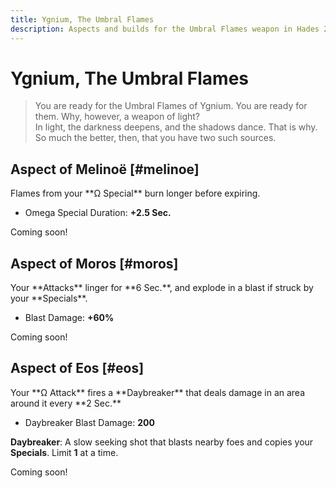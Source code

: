 ```yaml
---
title: Ygnium, The Umbral Flames
description: Aspects and builds for the Umbral Flames weapon in Hades 2.
---
```



# Ygnium, The Umbral Flames

> You are ready for the Umbral Flames of Ygnium. You are ready for them. Why, however, a weapon of light?\
> In light, the darkness deepens, and the shadows dance. That is why. So much the better, then, that you have two such sources.

## Aspect of Melinoë [#melinoe]

<CodexEntry data={DbAspects.Flames.melinoe}>
Flames from your **Ω Special** burn longer before expiring.

- Omega Special Duration: **+2.5 Sec.**

</CodexEntry>

Coming soon!

## Aspect of Moros [#moros]

<CodexEntry data={DbAspects.Flames.moros}>
Your **Attacks** linger for **6 Sec.**, and explode in a blast if struck by your **Specials**.

- Blast Damage: **+60%**

</CodexEntry>

Coming soon!

## Aspect of Eos [#eos]

<CodexEntry data={DbAspects.Flames.eos}>
Your **Ω Attack** fires a **Daybreaker** that deals damage in an area around it every **2 Sec.**

- Daybreaker Blast Damage: **200**

**Daybreaker**: A slow seeking shot that blasts nearby foes and copies your **Specials**. Limit **1** at a time.

</CodexEntry>

Coming soon!
